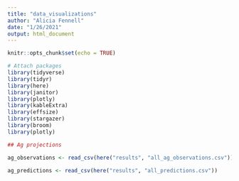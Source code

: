 ```yaml
---
title: "data_visualizations"
author: "Alicia Fennell"
date: "1/26/2021"
output: html_document
---
```


```r
knitr::opts_chunk$set(echo = TRUE)

# Attach packages
library(tidyverse)
library(tidyr)
library(here)
library(janitor)
library(plotly)
library(kableExtra)
library(effsize)
library(stargazer)
library(broom)
library(plotly)
```


```r
## Ag projections 

ag_observations <- read_csv(here("results", "all_ag_observations.csv"))

ag_predictions <- read_csv(here("results", "all_predictions.csv"))

```

